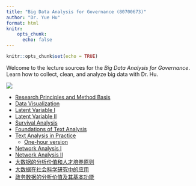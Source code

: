 ```yaml
---
title: "Big Data Analysis for Governance (80700673)"
author: "Dr. Yue Hu"
format: html
knitr: 
    opts_chunk: 
      echo: false
---
```


```r
knitr::opts_chunk$set(echo = TRUE)
```


Welcome to the lecture sources for the *Big Data Analysis for Governance*. Learn how to collect, clean, and analyze big data with Dr. Hu.


![](https://drhuyue.site:10002/sammo3182/figure/goodluck.gif){fig-align="center"}

- [Research Principles and Method Basis](01_statsReview.html)
- [Data Visualization](02_dataVisualization.html)
- [Latent Variable I](03_latentVariableI.html)
- [Latent Variable II](04_latentVariableII.html)
- [Survival Analysis](05_survival.html)
- [Foundations of Text Analysis](06_textAnalysis.html)
- [Text Analysis in Practice](07_textAnalysisII.html)
    - [One-hour version]((07_textAnalysisII_s.html))
- [Network Analysis I](08_networkAnalysis.html)
- [Network Analysis II](09_networkAnalysisII.html)
- [大数据的分析价值和人才培养原则](10_generalIdea.html)
- [大数据在社会科学研究中的应用](11_generalApplication.html)
- [政务数据的分析价值及其基本功能](12_ideaCases.html)